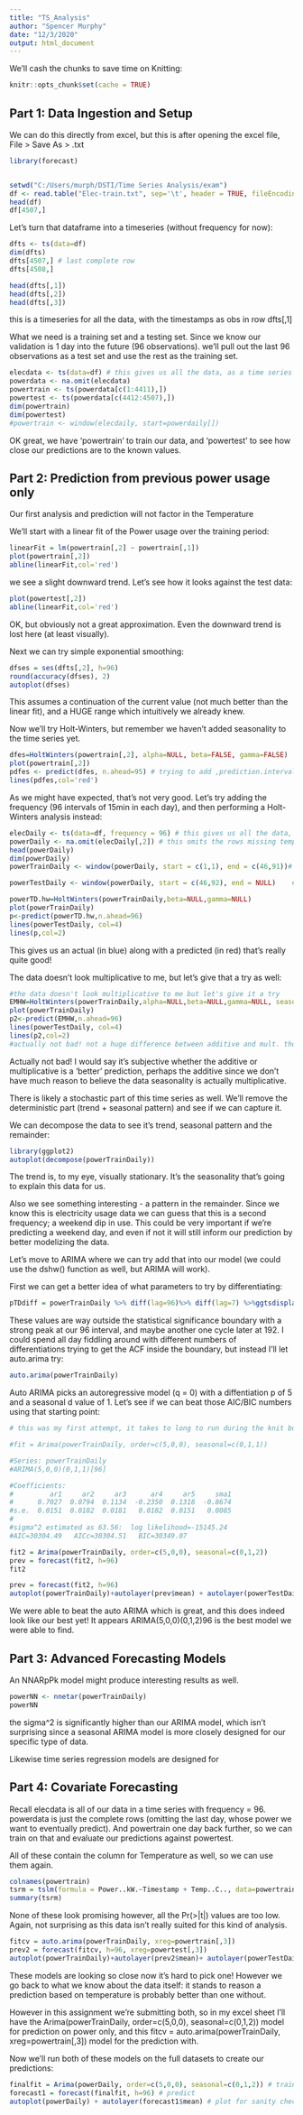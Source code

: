 ```yaml
---
title: "TS_Analysis"
author: "Spencer Murphy"
date: "12/3/2020"
output: html_document
---
```



We'll cash the chunks to save time on Knitting:
```r
knitr::opts_chunk$set(cache = TRUE)
```


Part 1: Data Ingestion and Setup
-------------------------------------------------------------------------------

We can do this directly from excel, but this is after opening the excel file, File > Save As > .txt

```r
library(forecast)


setwd("C:/Users/murph/DSTI/Time Series Analysis/exam")
df <- read.table("Elec-train.txt", sep='\t', header = TRUE, fileEncoding = "UTF-16LE")
head(df)
df[4507,]
```

Let's turn that dataframe into a timeseries (without frequency for now):

```r
dfts <- ts(data=df)
dim(dfts)
dfts[4507,] # last complete row
dfts[4508,]

head(dfts[,1])
head(dfts[,2])
head(dfts[,3])

```

this is a timeseries for all the data, with the timestamps as obs in row dfts[,1]

What we need is a training set and a testing set. Since we know our validation is 1 day into the future (96 observations). we'll pull out the last 96 observations as a test set and use the rest as the training set.

```r
elecdata <- ts(data=df) # this gives us all the data, as a time series and with the frequency
powerdata <- na.omit(elecdata)
powertrain <- ts(powerdata[c(1:4411),])
powertest <- ts(powerdata[c(4412:4507),])
dim(powertrain)
dim(powertest)
#powertrain <- window(elecdaily, start=powerdaily[])
```
OK great, we have 'powertrain' to train our data, and 'powertest' to see how close our predictions are to the known values.

Part 2: Prediction from previous power usage only
-------------------------------------------------------------------------------

Our first analysis and prediction will not factor in the Temperature

We'll start with a linear fit of the Power usage over the training period:

```r
linearFit = lm(powertrain[,2] ~ powertrain[,1])
plot(powertrain[,2])
abline(linearFit,col='red')
```

we see a slight downward trend. Let's see how it looks against the test data:

```r
plot(powertest[,2])
abline(linearFit,col='red')
```
OK, but obviously not a great approximation. Even the downward trend is lost here (at least visually).

Next we can try simple exponential smoothing:

```r
dfses = ses(dfts[,2], h=96)
round(accuracy(dfses), 2)
autoplot(dfses)
```
This assumes a continuation of the current value (not much better than the linear fit), and a HUGE range which intuitively we already knew. 

Now we'll try Holt-Winters, but remember we haven't added seasonality to the time series yet.

```r
dfes=HoltWinters(powertrain[,2], alpha=NULL, beta=FALSE, gamma=FALSE)
plot(powertrain[,2])
pdfes <- predict(dfes, n.ahead=95) # trying to add ,prediction.interval = TRUE
lines(pdfes,col='red')
```

As we might have expected, that's not very good. Let's try adding the frequency (96 intervals of 15min in each day), and then performing a Holt-Winters analysis instead:

```r
elecDaily <- ts(data=df, frequency = 96) # this gives us all the data, as a time series and with the frequency
powerDaily <- na.omit(elecDaily[,2]) # this omits the rows missing temperature data
head(powerDaily)
dim(powerDaily)
powerTrainDaily <- window(powerDaily, start = c(1,1), end = c(46,91))# this creates our training set

powerTestDaily <- window(powerDaily, start = c(46,92), end = NULL)    # and this creates our test set

powerTD.hw=HoltWinters(powerTrainDaily,beta=NULL,gamma=NULL)
plot(powerTrainDaily)
p<-predict(powerTD.hw,n.ahead=96)
lines(powerTestDaily, col=4)
lines(p,col=2)


```
This gives us an actual (in blue) along with a predicted (in red) that's really quite good!

The data doesn't look multiplicative to me, but let's give that a try as well:

```r
#the data doesn't look multiplicative to me but let's give it a try
EMHW=HoltWinters(powerTrainDaily,alpha=NULL,beta=NULL,gamma=NULL, seasonal="multi")
plot(powerTrainDaily)
p2<-predict(EMHW,n.ahead=96)
lines(powerTestDaily, col=4)
lines(p2,col=2)
#actually not bad! not a huge difference between additive and mult. though
```

Actually not bad! I would say it's subjective whether the additive or multiplicative is a 'better' prediction, perhaps the additive since we don't have much reason to believe the data seasonality is actually multiplicative.

There is likely a stochastic part of this time series as well. We'll remove the deterministic part (trend + seasonal pattern) and see if we can capture it.

We can decompose the data to see it's trend, seasonal pattern and the remainder:

```r
library(ggplot2)
autoplot(decompose(powerTrainDaily))
```

The trend is, to my eye, visually stationary. It's the seasonality that's going to explain this data for us.

Also we see something interesting - a pattern in the remainder. Since we know this is electricity usage data we can guess that this is a second frequency; a weekend dip in use. This could be very important if we're predicting a weekend day, and even if not it will still inform our prediction by better modelizing the data.

Let's move to ARIMA where we can try add that into our model (we could use the dshw() function as well, but ARIMA will work).

First we can get a better idea of what parameters to try by differentiating:

```r
pTDdiff = powerTrainDaily %>% diff(lag=96)%>% diff(lag=7) %>%ggtsdisplay()

```

These values are way outside the statistical significance boundary with a strong peak at our 96 interval, and maybe another one cycle later at 192. I could spend all day fiddling around with different numbers of differentiations trying to get the ACF inside the boundary, but instead I'll let auto.arima try:

```r
auto.arima(powerTrainDaily)
```
Auto ARIMA picks an autoregressive model (q = 0) with a diffentiation p of 5 and a seasonal d value of 1. Let's see if we can beat those AIC/BIC numbers using that starting point:

```r
# this was my first attempt, it takes to long to run during the knit but the output is below:

#fit = Arima(powerTrainDaily, order=c(5,0,0), seasonal=c(0,1,1))

#Series: powerTrainDaily 
#ARIMA(5,0,0)(0,1,1)[96] 

#Coefficients:
#         ar1     ar2     ar3      ar4     ar5     sma1
#      0.7027  0.0794  0.1134  -0.2350  0.1318  -0.8674
#s.e.  0.0151  0.0182  0.0181   0.0182  0.0151   0.0085
#
#sigma^2 estimated as 63.56:  log likelihood=-15145.24
#AIC=30304.49   AICc=30304.51   BIC=30349.07
```
```r
fit2 = Arima(powerTrainDaily, order=c(5,0,0), seasonal=c(0,1,2))
prev = forecast(fit2, h=96)
fit2
```

```r
prev = forecast(fit2, h=96)
autoplot(powerTrainDaily)+autolayer(prev$mean) + autolayer(powerTestDaily)
```

We were able to beat the auto ARIMA which is great, and this does indeed look like our best yet! It appears ARIMA(5,0,0)(0,1,2)96 is the best model we were able to find.


Part 3: Advanced Forecasting Models
-------------------------------------------------------------------------------

An NNARpPk model might produce interesting results as well. 

```r
powerNN <- nnetar(powerTrainDaily)
powerNN
```

the sigma^2 is significantly higher than our ARIMA model, which isn't surprising since a seasonal ARIMA model is more closely designed for our specific type of data.

Likewise time series regression models are designed for 

Part 4: Covariate Forecasting
-------------------------------------------------------------------------------

Recall elecdata is all of our data in a time series with frequency = 96. powerdata is just the complete rows (omitting the last day, whose power we want to eventually predict). And powertrain one day back further, so we can train on that and evaluate our predictions against powertest.

All of these contain the column for Temperature as well, so we can use them again.

```r
colnames(powertrain)
tsrm = tslm(formula = Power..kW.~Timestamp + Temp..C.., data=powertrain)
summary(tsrm)
```

None of these look promising however, all the Pr(>|t|) values are too low. Again, not surprising as this data isn't really suited for this kind of analysis.


```r
fitcv = auto.arima(powerTrainDaily, xreg=powertrain[,3])
prev2 = forecast(fitcv, h=96, xreg=powertest[,3])
autoplot(powerTrainDaily)+autolayer(prev2$mean)+ autolayer(powerTestDaily)
```

These models are looking so close now it's hard to pick one! However we go back to what we know about the data itself: it stands to reason a prediction based on temperature is probably better than one without.

However in this assignment we're submitting both, so in my excel sheet I'll have the Arima(powerTrainDaily, order=c(5,0,0), seasonal=c(0,1,2)) model for prediction on power only, and this fitcv = auto.arima(powerTrainDaily, xreg=powertrain[,3]) model for the prediction with.

Now we'll run both of these models on the full datasets to create our predictions:

```r
finalfit = Arima(powerDaily, order=c(5,0,0), seasonal=c(0,1,2)) # train on all known values
forecast1 = forecast(finalfit, h=96) # predict
autoplot(powerDaily) + autolayer(forecast1$mean) # plot for sanity check
```